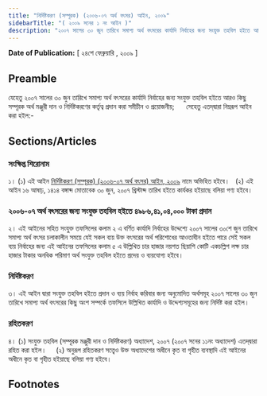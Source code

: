 ```yaml
---
title: "নির্দিষ্টকরণ (সম্পূরক) (২০০৬-০৭ অর্থ বৎসর) আইন, ২০০৯"
sidebarTitle: "( ২০০৯ সনের ১ নং আইন )"
description: "২০০৭ সালের ৩০ জুন তারিখে সমাপ্য অর্থ বৎসরের কার্যাদি নির্বাহের জন্য সংযুক্ত তহবিল হইতে আরও কিছু সম্পূরক অর্থ মঞ্জুরী দান ও নির্দিষ্টকরণের কর্তৃত্ব প্রদানের উদ্দেশ্যে প্রণীত আইন"
---
```


**Date of Publication:** [ ২৪শে ফেব্রুয়ারি , ২০০৯ ]

## Preamble

যেহেতু ২০০৭ সালের ৩০ জুন তারিখে সমাপ্য অর্থ বৎসরের কার্যাদি নির্বাহের জন্য সংযুক্ত তহবিল হইতে আরও কিছু সম্পূরক অর্থ মঞ্জুরী দান ও নির্দিষ্টকরণের কর্তৃত্ব প্রদান করা সমীচীন ও প্রয়োজনীয়;      সেহেতু এতদ্‌দ্বারা নিম্নরূপ আইন করা হইল:-

## Sections/Articles

### সংক্ষিপ্ত শিরোনাম

১। (১) এই আইন [নির্দিষ্টকরণ (সম্পূরক) (২০০৬-০৭ অর্থ বৎসর) আইন, ২০০৯](/act-1000.html "নির্দিষ্টকরণ (সম্পূরক) (২০০৬-০৭ অর্থ বৎসর) আইন, ২০০৯") নামে অভিহিত হইবে।   (২) এই আইন ১৬ আষাঢ়, ১৪১৪ বঙ্গাব্দ মোতাবেক ৩০ জুন, ২০০৭ খ্রিস্টাব্দ তারিখ হইতে কার্যকর হইয়াছে বলিয়া গণ্য হইবে।

### ২০০৬-০৭ অর্থ বৎসরের জন্য সংযুক্ত তহবিল হইতে ৪৯৮৬,৪১,০৪,০০০ টাকা প্রদান

২। এই আইনের সহিত সংযু্ক্ত তফসিলের কলাম ২ এ বর্ণিত কার্যাদি নির্বাহের উদ্দেশ্যে ২০০৭ সালের ৩০শে জুন তারিখে সমাপ্য অর্থ বৎসর চলাকালীন সময়ে যেই সকল ব্যয় উক্ত বৎসরের অর্থ পরিশোধের আওতাধীন হইতে পারে সেই সকল ব্যয় নির্বাহের জন্য এই আইনের তফসিলের কলাম ৫ এ উল্লিখিত চার হাজার নয়শত ছিয়াশি কোটি একচল্লিশ লক্ষ চার হাজার টাকার অনধিক পরিমাণ অর্থ সংযুক্ত তহবিল হইতে প্রদেয় ও ব্যয়যোগ্য হইবে।

### নির্দিষ্টকরণ

৩। এই আইন দ্বারা সংযু্ক্ত তহবিল হইতে প্রদান ও ব্যয় নির্বাহ করিবার জন্য অনুমোদিত অর্থসমূহ ২০০৭ সালের ৩০ জুন তারিখে সমাপ্য অর্থ বৎসরের কিছু অংশ সম্পর্কে তফসিলে উল্লিখিত কার্যাদি ও উদ্দেশ্যসমূহের জন্য নির্দিষ্ট করা হইল।

### রহিতকরণ

৪। (১) সংযুক্ত তহবিল (সম্পূরক মঞ্জুরী দান ও নির্দিষ্টকরণ) অধ্যাদেশ, ২০০৭ (২০০৭ সনের ১১নং অধ্যাদেশ) এতদ্‌দ্বারা রহিত করা হইল।     (২) অনুরূপ রহিতকরণ সত্ত্বেও উক্ত অধ্যাদেশের অধীনে কৃত বা গৃহীত ব্যবস্থাদি এই আইনের অধীনে কৃত বা গৃহীত হইয়াছে বলিয়া গণ্য হইবে।

## Footnotes
